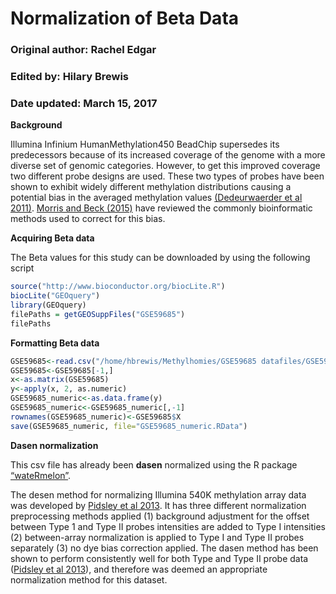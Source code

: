 Normalization of Beta Data
=======================================

### Original author: Rachel Edgar
### Edited by: Hilary Brewis
### Date updated: March 15, 2017


**Background**

Illumina Infinium HumanMethylation450 BeadChip supersedes its predecessors because of its increased coverage of the genome with a more diverse set of genomic categories. However, to get this improved coverage two different probe designs are used. These two types of probes have been shown to exhibit widely different methylation distributions causing a potential bias in the averaged methylation values [(Dedeurwaerder et al 2011)](https://www.ncbi.nlm.nih.gov/pubmed/22126295/). 
[Morris and Beck (2015)](https://www.ncbi.nlm.nih.gov/pubmed/25233806) have reviewed the commonly bioinformatic methods used to correct for this bias.  

**Acquiring Beta data**

The Beta values for this study can be downloaded by using the following script

```r
source("http://www.bioconductor.org/biocLite.R")
biocLite("GEOquery")
library(GEOquery)
filePaths = getGEOSuppFiles("GSE59685")
filePaths
```
**Formatting Beta data**
```r

GSE59685<-read.csv("/home/hbrewis/Methylhomies/GSE59685 datafiles/GSE59685_betas.csv", skip=5)
GSE59685<-GSE59685[-1,]
x<-as.matrix(GSE59685)
y<-apply(x, 2, as.numeric)
GSE59685_numeric<-as.data.frame(y)
GSE59685_numeric<-GSE59685_numeric[,-1]
rownames(GSE59685_numeric)<-GSE59685$X
save(GSE59685_numeric, file="GSE59685_numeric.RData")
```
**Dasen normalization**

This csv file has already been **dasen** normalized using the R package ["wateRmelon"](https://www.bioconductor.org/packages/devel/bioc/manuals/wateRmelon/man/wateRmelon.pdf).

The desen method for normalizing Illumina 540K methylation array data was developed by [Pidsley et al 2013](http://bmcgenomics.biomedcentral.com/articles/10.1186/1471-2164-14-293). It has three different normalization preprocessing methods applied (1) background adjustment for the offset between Type 1 and Type II probes intensities are added to Type I intensities (2) between-array normalization is applied to Type I and Type II probes separately (3) no dye bias correction applied. The dasen method has been shown to perform consistently well for both Type and Type II probe data ([Pidsley et al 2013](http://bmcgenomics.biomedcentral.com/articles/10.1186/1471-2164-14-293)), and therefore was deemed an appropriate normalization method for this dataset.   



